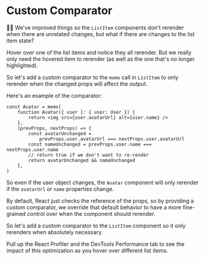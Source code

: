 # Custom Comparator

<EpicVideo url="https://www.epicreact.dev/workshops/react-performance/custom-comparator" />

👨‍💼 We've improved things so the `ListItem` components don't rerender when there
are unrelated changes, but what if there are changes to the list item state?

Hover over one of the list items and notice they all rerender. But we really
only need the hovered item to rerender (as well as the one that's no longer
highlighted).

So let's add a custom comparator to the `memo` call in `ListItem` to only
rerender when the changed props will affect the output.

Here's an example of the comparator:

```tsx
const Avatar = memo(
	function Avatar({ user }: { user: User }) {
		return <img src={user.avatarUrl} alt={user.name} />
	},
	(prevProps, nextProps) => {
		const avatarUnchanged =
			prevProps.user.avatarUrl === nextProps.user.avatarUrl
		const nameUnchanged = prevProps.user.name === nextProps.user.name
		// return true if we don't want to re-render
		return avatarUnchanged && nameUnchanged
	},
)
```

So even if the user object changes, the `Avatar` component will only rerender if
the `avatarUrl` or `name` properties change.

By default, React just checks the reference of the props, so by providing a
custom comparator, we override that default behavior to have a more fine-grained
control over when the component should rerender.

So let's add a custom comparator to the `ListItem` component so it only rerenders
when absolutely necessary.

Pull up the React Profiler and the DevTools Performance tab to see the impact
of this optimization as you hover over different list items.
